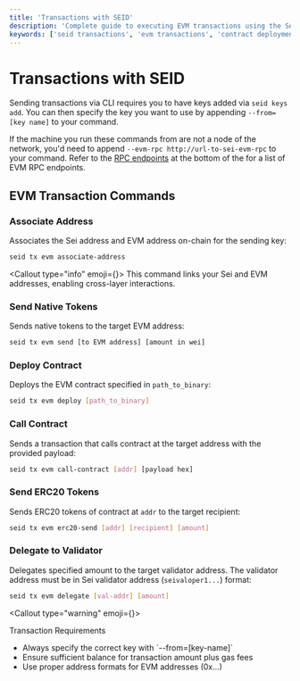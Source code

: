 ```yaml
---
title: 'Transactions with SEID'
description: 'Complete guide to executing EVM transactions using the Sei CLI (seid). Learn how to send tokens, deploy contracts, and interact with smart contracts.'
keywords: ['seid transactions', 'evm transactions', 'contract deployment', 'token transfer', 'smart contracts']
---
```



# Transactions with SEID

Sending transactions via CLI requires you to have keys added via `seid keys add`. You can then specify the key you want to use by appending `--from=[key name]` to your command.

If the machine you run these commands from are not a node of the network, you'd need to append `--evm-rpc http://url-to-sei-evm-rpc` to your command. Refer to the [RPC endpoints](/) at the bottom of the for a list of EVM RPC endpoints.

## EVM Transaction Commands

### Associate Address

Associates the Sei address and EVM address on-chain for the sending key:

```bash copy
seid tx evm associate-address
```

<Callout type="info" emoji={<IconInfoCircle className="h-5 w-5 mt-1" />}>
  This command links your Sei and EVM addresses, enabling cross-layer interactions.
</Callout>

### Send Native Tokens

Sends native tokens to the target EVM address:

```bash copy
seid tx evm send [to EVM address] [amount in wei]
```

### Deploy Contract

Deploys the EVM contract specified in `path_to_binary`:

```bash copy
seid tx evm deploy [path_to_binary]
```

### Call Contract

Sends a transaction that calls contract at the target address with the provided payload:

```bash copy
seid tx evm call-contract [addr] [payload hex]
```

### Send ERC20 Tokens

Sends ERC20 tokens of contract at `addr` to the target recipient:

```bash copy
seid tx evm erc20-send [addr] [recipient] [amount]
```

### Delegate to Validator

Delegates specified amount to the target validator address. The validator address must be in Sei validator address (`seivaloper1...`) format:

```bash copy
seid tx evm delegate [val-addr] [amount]
```

<Callout type="warning" emoji={<IconAlertTriangle className="h-5 w-5 mt-1" />}>
  <div className="font-medium mb-1">Transaction Requirements</div>
  <ul className="list-disc pl-5">
    <li>Always specify the correct key with `--from=[key-name]`</li>
    <li>Ensure sufficient balance for transaction amount plus gas fees</li>
    <li>Use proper address formats for EVM addresses (0x...)</li>
  </ul>
</Callout>
